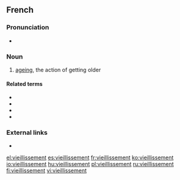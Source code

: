 ==French==

===Pronunciation===
* {{IPA|/vje.jis.mɑ̃/|lang=fr}}

===Noun===
{{fr-noun|m}}

# [[ageing]], the action of getting older

====Related terms====
* {{l|fr|vieillir}}
* {{l|fr|vieillesse}}
* {{l|fr|vieux}}
* {{l|fr|vieillissant}}

===External links===
* {{R:TLFi}}

[[el:vieillissement]]
[[es:vieillissement]]
[[fr:vieillissement]]
[[ko:vieillissement]]
[[io:vieillissement]]
[[hu:vieillissement]]
[[pl:vieillissement]]
[[ru:vieillissement]]
[[fi:vieillissement]]
[[vi:vieillissement]]